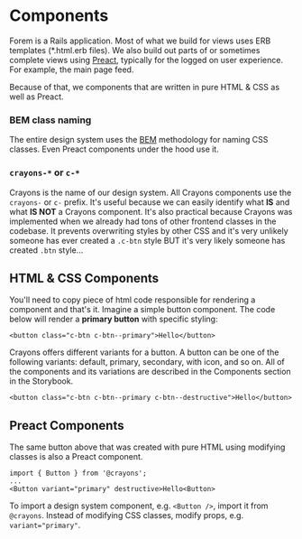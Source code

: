 
<Meta title="Component Library" />

# Components

Forem is a Rails application. Most of what we build for views uses ERB templates
(\*.html.erb files). We also build out parts of or sometimes complete views
using [Preact](https://developers.forem.com/frontend/preact), typically for the logged
on user experience. For example, the main page feed.

Because of that, we components that are written in pure HTML & CSS as well as
Preact.

### BEM class naming

The entire design system uses the [BEM](http://getbem.com/naming) methodology
for naming CSS classes. Even Preact components under the hood use it.

### `crayons-*` or `c-*`

Crayons is the name of our design system. All Crayons components use the
`crayons-` or `c-` prefix. It's useful because we can easily identify what **IS** and
what **IS NOT** a Crayons component. It's also practical because Crayons was
implemented when we already had tons of other frontend classes in the codebase.
It prevents overwriting styles by other CSS and it's very unlikely someone has
ever created a `.c-btn` style BUT it's very likely someone has created
`.btn` style...

## HTML & CSS Components

You'll need to copy piece of html code responsible for rendering a component and
that's it. Imagine a simple button component. The code below will render a
**primary button** with specific styling:

`<button class="c-btn c-btn--primary">Hello</button>`

Crayons offers different variants for a button. A button can be one of the
following variants: default, primary, secondary, with icon, and
so on. All of the components and its variations are described in the Components
section in the Storybook.

`<button class="c-btn c-btn--primary c-btn--destructive">Hello</button>`

## Preact Components

The same button above that was created with pure HTML using modifying classes is
also a Preact component.

```
import { Button } from '@crayons'; 
...
<Button variant="primary" destructive>Hello<Button>
```

To import a design system component, e.g. `<Button />`, import it from
`@crayons`. Instead of modifying CSS classes, modify props, e.g.
`variant="primary"`.
